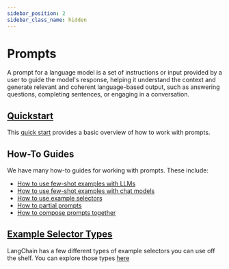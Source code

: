 ```yaml
---
sidebar_position: 2
sidebar_class_name: hidden
---
```

# Prompts

<head>
  <link rel="canonical" href="https://python.langchain.com/v0.2/docs/concepts/" />
</head>

A prompt for a language model is a set of instructions or input provided by a user to
guide the model's response, helping it understand the context and generate relevant
and coherent language-based output, such as answering questions, completing sentences,
or engaging in a conversation.

## [Quickstart](./quick_start)

This [quick start](./quick_start) provides a basic overview of how to work with prompts.

## How-To Guides

We have many how-to guides for working with prompts. These include:

- [How to use few-shot examples with LLMs](./few_shot_examples)
- [How to use few-shot examples with chat models](./few_shot_examples_chat)
- [How to use example selectors](./example_selectors)
- [How to partial prompts](./partial)
- [How to compose prompts together](./composition)

## [Example Selector Types](./example_selectors)

LangChain has a few different types of example selectors you can use off the shelf. You can explore those types [here](./example_selectors)
